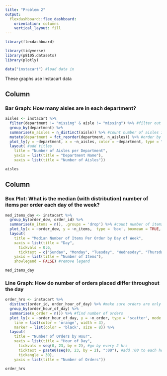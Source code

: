 ```yaml
---
title: "Problem 2"
output: 
  flexdashboard::flex_dashboard:
    orientation: columns
    vertical_layout: fill
---
```

```r
library(flexdashboard)

library(tidyverse)
library(p8105.datasets)
library(plotly)

data("instacart") #load data in 
```
These graphs use Instacart data

Column {data-width=500}
-----------------------------------------------------------------------

### Bar Graph: How many aisles are in each department?

```r
aisles <- instacart %>% 
  filter(department != "missing" & aisle != "missing") %>% #filter out any missing depts or aisles 
  group_by(department) %>%
  summarise(n_aisles = n_distinct(aisle)) %>% #count number of aisles in each department
  mutate(department = fct_reorder(department, n_aisles)) %>% #order by number of aisles
  plot_ly(y = ~department, x = ~n_aisles, color = ~department, type = "bar", colors = "plasma") %>% #plot
  layout( #add titles
    title = "Number of Aisles per Department",
    yaxis = list(title = "Department Name"),
    xaxis = list(title = "Number of Aisles"))

aisles
```

Column {data-width=500}
-----------------------------------------------------------------------

### Box Plot: What is the median (with distribution) number of items per order each day of the week?

```r
med_items_day <- instacart %>%
  group_by(order_dow, order_id) %>% 
  summarise(n_items = n(), .groups = 'drop') %>% #count number of items per order
  plot_ly(x = ~order_dow, y = ~n_items,  type = 'box', boxmean = TRUE, color = ~factor(order_dow), colors = "viridis") %>% #plot
  layout(
    title = "Median Number of Items Per Order by Day of Week",
    xaxis = list(title = "Day",
      tickvals = 0:6,
      ticktext = c("Sunday", "Monday", "Tuesday", "Wednesday", "Thursday", "Friday", "Saturday")), #replace numbers with days
    yaxis = list(title = "Number of Items"),
    showlegend = FALSE) #remove legend

med_items_day
```

### Line Graph: How do number of orders placed differ throughout the day

```r
order_hrs <- instacart %>% 
  distinct(order_id, order_hour_of_day) %>% #make sure orders are only counted once
  group_by(order_hour_of_day) %>%
  summarise(n_order = n()) %>% #find number of orders 
  plot_ly(x = ~order_hour_of_day, y = ~n_order, type = 'scatter', mode = 'lines+markers', #plot
    line = list(color = 'orange', width = 3),
    marker = list(color = 'black', size = 8)) %>% 
  layout(
    title = "Number of Orders by Hour",
    xaxis = list(title = "Hour of Day",
      tickvals = seq(0, 23, by = 2), #go by every 2 hrs
      ticktext = paste0(seq(0, 23, by = 2), ":00"), #add :00 to each hour
      tickangle = 30),
    yaxis = list(title = "Number of Orders"))

order_hrs
```